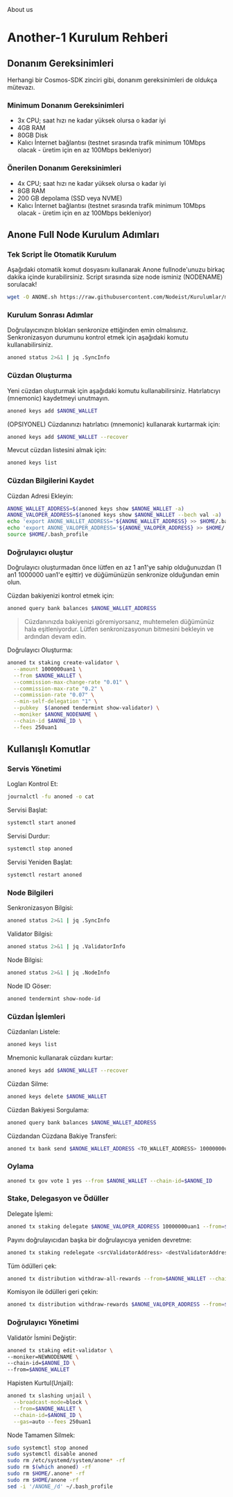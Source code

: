 <Link href="/about" replace>
  <a>About us</a>
</Link>

# Another-1 Kurulum Rehberi
## Donanım Gereksinimleri
Herhangi bir Cosmos-SDK zinciri gibi, donanım gereksinimleri de oldukça mütevazı.

### Minimum Donanım Gereksinimleri
 - 3x CPU; saat hızı ne kadar yüksek olursa o kadar iyi
 - 4GB RAM
 - 80GB Disk
 - Kalıcı İnternet bağlantısı (testnet sırasında trafik minimum 10Mbps olacak - üretim için en az 100Mbps bekleniyor)

### Önerilen Donanım Gereksinimleri
 - 4x CPU; saat hızı ne kadar yüksek olursa o kadar iyi
 - 8GB RAM
 - 200 GB depolama (SSD veya NVME)
 - Kalıcı İnternet bağlantısı (testnet sırasında trafik minimum 10Mbps olacak - üretim için en az 100Mbps bekleniyor)

## Anone Full Node Kurulum Adımları
### Tek Script İle Otomatik Kurulum
Aşağıdaki otomatik komut dosyasını kullanarak Anone fullnode'unuzu birkaç dakika içinde kurabilirsiniz. 
Script sırasında size node isminiz (NODENAME) sorulacak!


```bash
wget -O ANONE.sh https://raw.githubusercontent.com/Nodeist/Kurulumlar/main/Anone/ANONE && chmod +x ANONE.sh && ./ANONE.sh
```

### Kurulum Sonrası Adımlar

Doğrulayıcınızın blokları senkronize ettiğinden emin olmalısınız. 
Senkronizasyon durumunu kontrol etmek için aşağıdaki komutu kullanabilirsiniz.
```bash
anoned status 2>&1 | jq .SyncInfo
```

### Cüzdan Oluşturma
Yeni cüzdan oluşturmak için aşağıdaki komutu kullanabilirsiniz. Hatırlatıcıyı (mnemonic) kaydetmeyi unutmayın.
```bash
anoned keys add $ANONE_WALLET
```

(OPSIYONEL) Cüzdanınızı hatırlatıcı (mnemonic) kullanarak kurtarmak için:
```bash
anoned keys add $ANONE_WALLET --recover
```

Mevcut cüzdan listesini almak için:
```bash
anoned keys list
```

### Cüzdan Bilgilerini Kaydet
Cüzdan Adresi Ekleyin:
```bash
ANONE_WALLET_ADDRESS=$(anoned keys show $ANONE_WALLET -a)
ANONE_VALOPER_ADDRESS=$(anoned keys show $ANONE_WALLET --bech val -a)
echo 'export ANONE_WALLET_ADDRESS='${ANONE_WALLET_ADDRESS} >> $HOME/.bash_profile
echo 'export ANONE_VALOPER_ADDRESS='${ANONE_VALOPER_ADDRESS} >> $HOME/.bash_profile
source $HOME/.bash_profile
```


### Doğrulayıcı oluştur
Doğrulayıcı oluşturmadan önce lütfen en az 1 an1'ye sahip olduğunuzdan (1 an1 1000000 uan1'e eşittir) ve düğümünüzün senkronize olduğundan emin olun.

Cüzdan bakiyenizi kontrol etmek için:
```bash
anoned query bank balances $ANONE_WALLET_ADDRESS
```
> Cüzdanınızda bakiyenizi göremiyorsanız, muhtemelen düğümünüz hala eşitleniyordur. Lütfen senkronizasyonun bitmesini bekleyin ve ardından devam edin. 

Doğrulayıcı Oluşturma:
```bash
anoned tx staking create-validator \
  --amount 1000000uan1 \
  --from $ANONE_WALLET \
  --commission-max-change-rate "0.01" \
  --commission-max-rate "0.2" \
  --commission-rate "0.07" \
  --min-self-delegation "1" \
  --pubkey  $(anoned tendermint show-validator) \
  --moniker $ANONE_NODENAME \
  --chain-id $ANONE_ID \
  --fees 250uan1
```



## Kullanışlı Komutlar
### Servis Yönetimi
Logları Kontrol Et:
```bash
journalctl -fu anoned -o cat
```

Servisi Başlat:
```bash
systemctl start anoned
```

Servisi Durdur:
```bash
systemctl stop anoned
```

Servisi Yeniden Başlat:
```bash
systemctl restart anoned
```

### Node Bilgileri
Senkronizasyon Bilgisi:
```bash
anoned status 2>&1 | jq .SyncInfo
```

Validator Bilgisi:
```bash
anoned status 2>&1 | jq .ValidatorInfo
```

Node Bilgisi:
```bash
anoned status 2>&1 | jq .NodeInfo
```

Node ID Göser:
```bash
anoned tendermint show-node-id
```

### Cüzdan İşlemleri
Cüzdanları Listele:
```bash
anoned keys list
```

Mnemonic kullanarak cüzdanı kurtar:
```bash
anoned keys add $ANONE_WALLET --recover
```

Cüzdan Silme:
```bash
anoned keys delete $ANONE_WALLET
```

Cüzdan Bakiyesi Sorgulama:
```bash
anoned query bank balances $ANONE_WALLET_ADDRESS
```

Cüzdandan Cüzdana Bakiye Transferi:
```bash
anoned tx bank send $ANONE_WALLET_ADDRESS <TO_WALLET_ADDRESS> 10000000uan1
```

### Oylama
```bash
anoned tx gov vote 1 yes --from $ANONE_WALLET --chain-id=$ANONE_ID
```

### Stake, Delegasyon ve Ödüller
Delegate İşlemi:
```bash
anoned tx staking delegate $ANONE_VALOPER_ADDRESS 10000000uan1 --from=$ANONE_WALLET --chain-id=$ANONE_ID --gas=auto --fees 250uan1
```

Payını doğrulayıcıdan başka bir doğrulayıcıya yeniden devretme:
```bash
anoned tx staking redelegate <srcValidatorAddress> <destValidatorAddress> 10000000uan1 --from=$ANONE_WALLET --chain-id=$ANONE_ID --gas=auto --fees 250uan1
```

Tüm ödülleri çek:
```bash
anoned tx distribution withdraw-all-rewards --from=$ANONE_WALLET --chain-id=$ANONE_ID --gas=auto --fees 250uan1
```

Komisyon ile ödülleri geri çekin:
```bash
anoned tx distribution withdraw-rewards $ANONE_VALOPER_ADDRESS --from=$ANONE_WALLET --commission --chain-id=$ANONE_ID
```

### Doğrulayıcı Yönetimi
Validatör İsmini Değiştir:
```bash
anoned tx staking edit-validator \
--moniker=NEWNODENAME \
--chain-id=$ANONE_ID \
--from=$ANONE_WALLET
```

Hapisten Kurtul(Unjail): 
```bash
anoned tx slashing unjail \
  --broadcast-mode=block \
  --from=$ANONE_WALLET \
  --chain-id=$ANONE_ID \
  --gas=auto --fees 250uan1
```


Node Tamamen Silmek:
```bash
sudo systemctl stop anoned
sudo systemctl disable anoned
sudo rm /etc/systemd/system/anone* -rf
sudo rm $(which anoned) -rf
sudo rm $HOME/.anone* -rf
sudo rm $HOME/anone -rf
sed -i '/ANONE_/d' ~/.bash_profile
```
